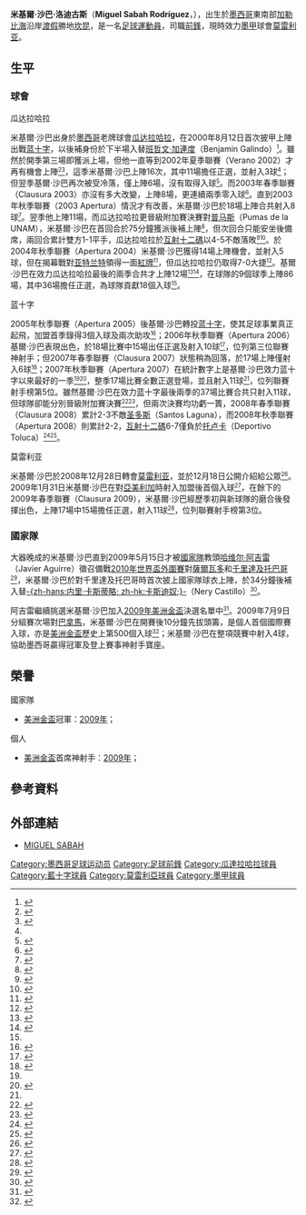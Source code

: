 {{noteTA
|G1=足球
|T=zh-hans:米格尔·萨巴赫; zh-hk:米基爾·沙巴;
|1=zh-hans:米格尔·萨巴赫; zh-hk:米基爾·沙巴;
|2=zh-hans:米格尔·萨巴赫·罗德里格斯; zh-hk:米基爾·沙巴·洛迪古斯;
}}
{{Football player infobox
| playername= 米基爾·沙巴<br />''Miguel Sabah''                                    
| image = [[File:Miguel_Sabah_crop.jpg|220px]]
| fullname = Miguel Sabah Rodríguez
| nickname = 
| dateofbirth = {{birth date and age|1979|11|14}} 
| cityofbirth = [[坎昆|坎昆]]
| countryofbirth = [[墨西哥|墨西哥]]
| height = {{height|m=1.75}}
| currentclub  = [[莫雷利亚君主竞技俱乐部|莫雷利亚]]
| position = [[前鋒_(足球)|前鋒]]
| clubnumber = 9
| years = 2000-05<br />2006-08<br>2009-
| clubs = [[瓜达拉哈拉竞技俱乐部|瓜达拉哈拉]]<br />[[蓝十字足球俱乐部|蓝十字]]<br>[[莫雷利亚君主竞技俱乐部|莫雷利亚]]
| caps(goals) = {{0}}86 (18)<br /> 104 (42)<br>{{0}}38 (23)
| nationalyears = 2009-
| nationalteam = [[墨西哥國家足球隊|墨西哥]]
| nationalcaps(goals) = {{0}}14 {{0}}(5)
| pcupdate = 2010年2月22日 (一) 05:03 (UTC)
| ntupdate = 2010年2月22日 (一) 05:03 (UTC)
}}

'''米基爾·沙巴·洛迪古斯'''（'''Miguel Sabah Rodríguez'''，{{bd|1979年|11月14日|catIDx=Sabah, Miguel}}），出生於[[墨西哥|墨西哥]]東南部[[加勒比海|加勒比海]]沿岸[[渡假|渡假]]勝地[[坎昆|坎昆]]，是一名[[足球|足球]][[運動員|運動員]]，司職[[前鋒_(足球)|前鋒]]，現時效力[[墨西哥足球甲組聯賽|墨甲]]球會[[莫雷利亚君主竞技俱乐部|莫雷利亚]]。

==生平==
===球會===
;瓜达拉哈拉
米基爾·沙巴出身於[[墨西哥|墨西哥]]老牌球會[[瓜达拉哈拉竞技俱乐部|瓜达拉哈拉]]，在2000年8月12日首次披甲上陣出戰[[蓝十字足球俱乐部|蓝十字]]，以後補身份於下半場入替[[班哲文·加連度|班哲文·加連度]]（Benjamin Galindo）<small><ref>{{cite web | title= Cruz Azul - Chivas 2 – 1 | url= http://www.mediotiempo.com/ficha.php?id_partido=5626 | work=  | publisher= mediotiempo.com | date=  | accessdate= 2009-04-25 | deadurl= yes | archiveurl= https://web.archive.org/web/20110428075014/http://www.mediotiempo.com/ficha.php?id_partido=5626 | archivedate= 2011-04-28 }}</ref></small>。雖然於開季第三場即獲派上場，但他一直等到2002年夏季聯賽（Verano 2002）才再有機會上陣<small><ref>{{cite web| title=Miguel Sabah – 2000 Invierno| url=http://www.mediotiempo.com/jugador.php?id_jugador=10116&id_torneo=33&id_liga=1| work=| publisher=mediotiempo.com| date=| accessdate=2009-04-25| deadurl=yes| archiveurl=https://web.archive.org/web/20120225072446/http://www.mediotiempo.com/jugador.php?id_jugador=10116&id_torneo=33&id_liga=1| archivedate=2012-02-25}}</ref><ref name="Medio Tiempo">{{cite web | title= Miguel Sabah | url= http://www.mediotiempo.com/jugador.php?id_jugador=10116&todos=1&id_liga=1 | work=  | publisher= mediotiempo.com | date=  | accessdate= 2009-04-25 | deadurl= yes | archiveurl= https://web.archive.org/web/20100408050838/http://www.mediotiempo.com/jugador.php?id_jugador=10116&todos=1&id_liga=1 | archivedate= 2010-04-08 }}</ref></small>，這季米基爾·沙巴上陣16次，其中11場擔任正選，並射入3球<small><ref name="Medio Tiempo"/></small>；但翌季基爾·沙巴再次被受冷落，僅上陣6場，沒有取得入球<small><ref>{{cite web | title= Apertura 2002 | url= http://www.mediotiempo.com/jugador.php?id_jugador=10116&id_torneo=37&id_liga=1 | work=  | publisher= mediotiempo.com | date=  | accessdate= 2009-04-25 | deadurl= yes | archiveurl= https://web.archive.org/web/20120225072500/http://www.mediotiempo.com/jugador.php?id_jugador=10116&id_torneo=37&id_liga=1 | archivedate= 2012-02-25 }}</ref></small>。而2003年春季聯賽（Clausura 2003）亦沒有多大改變，上陣8場，更連續兩季零入球<small><ref>{{cite web | title= Clausura 2003 | url= http://www.mediotiempo.com/jugador.php?id_jugador=10116&id_torneo=38&id_liga=1 | work=  | publisher= mediotiempo.com | date=  | accessdate= 2009-04-25 | deadurl= yes | archiveurl= https://web.archive.org/web/20120225072812/http://www.mediotiempo.com/jugador.php?id_jugador=10116&id_torneo=38&id_liga=1 | archivedate= 2012-02-25 }}</ref></small>。直到2003年秋季聯賽（2003 Apertura）情況才有改善，米基爾·沙巴於18場上陣合共射入8球<small><ref>{{cite web | title= Apertura 2003 | url= http://www.mediotiempo.com/jugador.php?id_jugador=10116&id_torneo=39&id_liga=1 | work=  | publisher= mediotiempo.com | date=  | accessdate= 2009-04-25 | deadurl= yes | archiveurl= https://web.archive.org/web/20120225072838/http://www.mediotiempo.com/jugador.php?id_jugador=10116&id_torneo=39&id_liga=1 | archivedate= 2012-02-25 }}</ref></small>。翌季他上陣11場，而瓜达拉哈拉更晉級附加賽決賽對[[Club_Universidad_Nacional|普马斯]]（Pumas de la UNAM），米基爾·沙巴在首回合於75分鐘獲派後補上陣<small><ref>{{cite web| title=Pumas - Chivas first leg recap| url=http://www.mediotiempo.com/ficha.php?id_partido=7143| work=| publisher=mediotiempo.com| date=| accessdate=2009-04-25| deadurl=yes| archiveurl=https://web.archive.org/web/20090430121225/http://www.mediotiempo.com/ficha.php?id_partido=7143| archivedate=2009-04-30}}</ref></small>，但次回合只能安坐後備席，兩回合累計雙方1-1平手，瓜达拉哈拉於[[互射十二碼|互射十二碼]]以4-5不敵落敗<small><ref>{{cite web | title= Chivas - Pumas second leg recap | url= http://www.mediotiempo.com/ficha.php?id_partido=7144 | work=  | publisher= mediotiempo.com | date=  | accessdate= 2009-04-25 | deadurl= yes | archiveurl= https://web.archive.org/web/20090430120558/http://www.mediotiempo.com/ficha.php?id_partido=7144 | archivedate= 2009-04-30 }}</ref><ref>{{cite web | title= CÓMO NO TE VOY A QUERER | url= http://www.mediotiempo.com/futbol/mexico/cronicas/2004/06/13/cronica-pumas-5-4-chivas_7144 | work=  | publisher= mediotiempo.com | date=  | accessdate= 2009-04-25 | deadurl= yes | archiveurl= https://web.archive.org/web/20160119202229/http://www.mediotiempo.com/futbol/mexico/cronicas/2004/06/13/cronica-pumas-5-4-chivas_7144 | archivedate= 2016-01-19 }}</ref></small>。於2004年秋季聯賽（Apertura 2004）米基爾·沙巴獲得14場上陣機會，並射入5球，但在揭幕戰對[[亚特兰特足球俱乐部|亚特兰特]]領得一面[[紅牌|紅牌]]<small><ref>{{cite web | title= Apertura 2004 | url= http://www.mediotiempo.com/jugador.php?id_jugador=10116&id_torneo=41&id_liga=1 | work=  | publisher= mediotiempo.com | date=  | accessdate= 2009-04-25 | deadurl= yes | archiveurl= https://web.archive.org/web/20120225072924/http://www.mediotiempo.com/jugador.php?id_jugador=10116&id_torneo=41&id_liga=1 | archivedate= 2012-02-25 }}</ref></small>，但瓜达拉哈拉仍取得7-0大捷<small><ref>{{cite web| title=CHIVAS 7 - 0 ATLANTE| url=http://www.mediotiempo.com/ficha.php?id_partido=7147| work=| publisher=| date=| accessdate=2009-04-25| deadurl=yes| archiveurl=https://web.archive.org/web/20090722131201/http://www.mediotiempo.com/ficha.php?id_partido=7147| archivedate=2009-07-22}}</ref></small>。基爾·沙巴在效力瓜达拉哈拉最後的兩季合共才上陣12場<small><ref>{{cite web | title= Clausura 2005 | url= http://www.mediotiempo.com/jugador.php?id_jugador=10116&id_torneo=42&id_liga=1 | work=  | publisher= mediotiempo.com | date=  | accessdate= 2009-04-25 | deadurl= yes | archiveurl= https://web.archive.org/web/20120225072946/http://www.mediotiempo.com/jugador.php?id_jugador=10116&id_torneo=42&id_liga=1 | archivedate= 2012-02-25 }}</ref><ref>{{cite web | title= Apertura 2005 | url= http://www.mediotiempo.com/jugador.php?id_jugador=10116&id_torneo=1&id_liga=1 | work=  | publisher= mediotiempo.com | date=  | accessdate= 2009-04-25 | deadurl= yes | archiveurl= https://web.archive.org/web/20120225072957/http://www.mediotiempo.com/jugador.php?id_jugador=10116&id_torneo=1&id_liga=1 | archivedate= 2012-02-25 }}</ref></small>，在球隊的9個球季上陣86場，其中36場擔任正選，為球隊貢獻18個入球<small><ref name="Medio Tiempo"/></small>。

;蓝十字
2005年秋季聯賽（Apertura 2005）後基爾·沙巴轉投[[蓝十字足球俱乐部|蓝十字]]，使其足球事業真正起飛，加盟首季錄得3個入球及兩次助攻<small><ref>{{cite web | title= Clausura 2006 | url= http://www.mediotiempo.com/jugador.php?id_jugador=10116&id_torneo=4&id_liga=1 | work=  | publisher= mediotiempo..com | date=  | accessdate= 2009-04-25 | deadurl= yes | archiveurl= https://web.archive.org/web/20120225073003/http://www.mediotiempo.com/jugador.php?id_jugador=10116&id_torneo=4&id_liga=1 | archivedate= 2012-02-25 }}</ref></small>；2006年秋季聯賽（Apertura 2006）基爾·沙巴表現出色，於18場比賽中15場出任正選及射入10球<small><ref>{{cite web | title= Apertura 2006 | url= http://www.mediotiempo.com/jugador.php?id_jugador=10116&id_torneo=77&id_liga=1 | work=  | publisher= mediotiempo.com | date=  | accessdate= 2009-04-25 | deadurl= yes | archiveurl= https://web.archive.org/web/20120310045644/http://www.mediotiempo.com/jugador.php?id_jugador=10116&id_torneo=77&id_liga=1 | archivedate= 2012-03-10 }}</ref></small>，位列第三位聯賽神射手；但2007年春季聯賽（Clausura 2007）狀態稍為回落，於17場上陣僅射入6球<small><ref>{{cite web | title= Clausura  2007 | url= http://www.mediotiempo.com/jugador.php?id_jugador=10116&id_torneo=86&id_liga=1 | work=  | publisher= mediotiempo.com | date=  | accessdate= 2009-04-25 | deadurl= yes | archiveurl= https://web.archive.org/web/20120310045652/http://www.mediotiempo.com/jugador.php?id_jugador=10116&id_torneo=86&id_liga=1 | archivedate= 2012-03-10 }}</ref></small>；2007年秋季聯賽（Apertura 2007）在統計數字上是基爾·沙巴效力蓝十字以來最好的一季<small><ref name="Medio Tiempo"/><ref name="Apertura 2007">{{cite web | title= Apertura 2007 | url= http://www.mediotiempo.com/jugador.php?id_jugador=10116&id_torneo=106&id_liga=1 | work=  | publisher= mediotiempo.com | date=  | accessdate= 2009-04-25 | deadurl= yes | archiveurl= https://web.archive.org/web/20120310045658/http://www.mediotiempo.com/jugador.php?id_jugador=10116&id_torneo=106&id_liga=1 | archivedate= 2012-03-10 }}</ref></small>，整季17場比賽全數正選登場，並且射入11球<small><ref name="Apertura 2007"/></small>，位列聯賽射手榜第5位。雖然基爾·沙巴在效力蓝十字最後兩季的37場比賽合共只射入11球，但球隊卻能分別晉級附加賽決賽<small><ref>{{cite web | title= Clausura 2008 | url= http://www.mediotiempo.com/jugador.php?id_jugador=10116&id_torneo=131&id_liga=1 | work=  | publisher= mediotiempo.com | date=  | accessdate= 2009-04-25 | deadurl= yes | archiveurl= https://web.archive.org/web/20120310045705/http://www.mediotiempo.com/jugador.php?id_jugador=10116&id_torneo=131&id_liga=1 | archivedate= 2012-03-10 }}</ref><ref>{{cite web | title= Apertura 2008 | url= http://www.mediotiempo.com/jugador.php?id_jugador=10116&id_torneo=158&id_liga=1 | work=  | publisher=  | date= mediotiempo.com | accessdate= 2009-04-25 | deadurl= yes | archiveurl= https://web.archive.org/web/20120310045722/http://www.mediotiempo.com/jugador.php?id_jugador=10116&id_torneo=158&id_liga=1 | archivedate= 2012-03-10 }}</ref></small>，但兩次決賽均功虧一簣，2008年春季聯賽（Clausura 2008）累計2-3不敵[[Club_Santos_Laguna|圣多斯]]（Santos Laguna），而2008年秋季聯賽（Apertura 2008）則累計2-2，[[互射十二碼|互射十二碼]]6-7僅負於[[Deportivo_Toluca_F.C.|托卢卡]]（Deportivo Toluca）<small><ref>{{cite web | title= Santos Campeon | url= http://www.mediotiempo.com/futbol/mexico/cronicas/2008/06/01/cronica-santos-1-1-cruz-azul_19206 | work=  | publisher= mediotiempo.com | date=  | accessdate= 2009-04-25 | deadurl= yes | archiveurl= https://web.archive.org/web/20120310045731/http://www.mediotiempo.com/futbol/mexico/cronicas/2008/06/01/cronica-santos-1-1-cruz-azul_19206 | archivedate= 2012-03-10 }}</ref><ref>{{cite web | title= Toluca Campeon | url= http://www.mediotiempo.com/futbol/mexico/cronicas/2008/12/14/cronica-toluca-0-2-cruz-azul_22169 | work=  | publisher= mediotiempo.com | date=  | accessdate= 2009-04-25 | deadurl= yes | archiveurl= https://web.archive.org/web/20120310045922/http://www.mediotiempo.com/futbol/mexico/cronicas/2008/12/14/cronica-toluca-0-2-cruz-azul_22169 | archivedate= 2012-03-10 }}</ref></small>。

;莫雷利亚
米基爾·沙巴於2008年12月28日轉會[[莫雷利亚君主竞技俱乐部|莫雷利亚]]，並於12月18日公開介紹給公眾<small><ref>{{cite web | title= Definió su situación | url= http://espndeportes.espn.go.com/news/story?id=760868&s=mex&type=story | work= | publisher= espndeportes.com | date= | accessdate=2009-04-25}}</ref></small>。2009年1月31日米基爾·沙巴在對[[亞美利加足球俱樂部|亞美利加]]時射入加盟後首個入球<small><ref>{{cite web | title= Morelia - América recap | url= http://www.mediotiempo.com/ficha.php?id_partido=21979 | work=  | publisher= mediotiempo.com | date=  | accessdate= 2009-04-25 | deadurl= yes | archiveurl= https://web.archive.org/web/20120310050040/http://www.mediotiempo.com/ficha.php?id_partido=21979 | archivedate= 2012-03-10 }}</ref></small>，在餘下的2009年春季聯賽（Clausura 2009），米基爾·沙巴經歷季初與新球隊的磨合後發揮出色，上陣17場中15場擔任正選，射入11球<small><ref>{{cite web | title= Clausura 2009 | url= http://www.mediotiempo.com/jugador.php?id_jugador=10116&id_torneo=176 | work=  | publisher= mediotiempo.com | date=  | accessdate= 2009-04-25 | deadurl= yes | archiveurl= https://web.archive.org/web/20120310050049/http://www.mediotiempo.com/jugador.php?id_jugador=10116&id_torneo=176 | archivedate= 2012-03-10 }}</ref></small>，位列聯賽射手榜第3位。

===國家隊=== 
大器晚成的米基爾·沙巴直到2009年5月15日才被[[墨西哥國家足球隊|國家隊]]教頭[[哈维尔·阿吉雷|哈维尔·阿吉雷]]（Javier Aguirre）徵召備戰[[2010年世界盃外圍賽_(中北美洲及加勒比海區)|2010年世界盃外圍賽]]對[[薩爾瓦多國家足球隊|薩爾瓦多]]和[[千里達及托巴哥國家足球隊|千里達及托巴哥]]<small><ref>{{cite web |title= Un regreso esperado |url= http://espndeportes.espn.go.com/news/story?id=839323&s=mundial&type=story |date= |work= |publisher= espndeportes |accessdate=13 July 2009}}</ref></small>，米基爾·沙巴於對千里達及托巴哥時首次披上國家隊球衣上陣，於34分鐘後補入替[[内里·卡斯蒂略|-{zh-hans:内里·卡斯蒂略; zh-hk:卡斯迪奴;}-]]（Nery Castillo）<small><ref>{{cite web |title= México 2 - 1 Trinidad y Tobago |url= http://espndeportes.espn.go.com/futbol/match?id=262898 |date= |work= |publisher= espndeportes |accessdate=13 July 2009}}</ref></small>。 

阿吉雷繼續挑選米基爾·沙巴加入[[2009年美洲金盃|2009年美洲金盃]]決選名單中<small><ref>{{cite web |title= Lista la convocatoria del Tri para la Copa de Oro |url= http://www.mediotiempo.com/futbol/seleccion-mexicana/noticias/2009/06/11/lista-la-convocatoria-del-tri-para-la-copa-de-oro |date= |work= |publisher= mediotiempo.com |accessdate=13 July 2009}}</ref></small>。2009年7月9日分組賽次場對[[巴拿馬國家足球隊|巴拿馬]]，米基爾·沙巴在開賽後10分鐘先拔頭籌，是個人首個國際賽入球，亦是[[美洲金盃|美洲金盃]]歷史上第500個入球<small><ref>{{cite web |title= Mexico draws with Panama in wild Gold Cup match |url= http://web.mlsnet.com/news/mls_news.jsp?ymd=20090710&content_id=5796486&vkey=news_mls&fext=.jsp |date=  |work=  |publisher= MLSnet.com |accessdate= 13 July 2009 |deadurl= yes |archiveurl= https://web.archive.org/web/20090714201143/http://web.mlsnet.com/news/mls_news.jsp?ymd=20090710&content_id=5796486&vkey=news_mls&fext=.jsp |archivedate= 2009年7月14日 }}</ref></small>；米基爾·沙巴在整項競賽中射入4球，協助墨西哥贏得冠軍及登上賽事神射手寶座。

==榮譽==
;國家隊
*[[美洲金盃|美洲金盃]]冠軍：[[2009年美洲金盃|2009年]]；

;個人
*[[美洲金盃|美洲金盃]]首席神射手：[[2009年美洲金盃|2009年]]；

==參考資料==
{{reflist|2}}

==外部連結==
*{{es}} [https://web.archive.org/web/20090501210411/http://www.mediotiempo.com/jugador.php?id_jugador=10116&todos=1 MIGUEL SABAH]

{{DEFAULTSORT:Sabah, Miguel}}
[[Category:墨西哥足球运动员|Category:墨西哥足球运动员]]
[[Category:足球前鋒|Category:足球前鋒]]
[[Category:瓜達拉哈拉球員|Category:瓜達拉哈拉球員]]
[[Category:藍十字球員|Category:藍十字球員]]
[[Category:莫雷利亞球員|Category:莫雷利亞球員]]
[[Category:墨甲球員|Category:墨甲球員]]